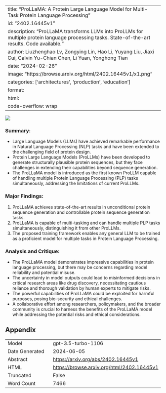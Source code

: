 
---
title: "ProLLaMA: A Protein Large Language Model for Multi-Task Protein Language Processing"
id: "2402.16445v1"
description: "ProLLaMA transforms LLMs into ProLLMs for multiple protein language processing tasks. State-of-the-art results. Code available."
author: Liuzhenghao Lv, Zongying Lin, Hao Li, Yuyang Liu, Jiaxi Cui, Calvin Yu-Chian Chen, Li Yuan, Yonghong Tian
date: "2024-02-26"
image: "https://browse.arxiv.org/html/2402.16445v1/x1.png"
categories: ['architectures', 'production', 'education']
format:
  html:
    code-overflow: wrap
---

![](https://browse.arxiv.org/html/2402.16445v1/x1.png)

### **Summary:**
- Large Language Models (LLMs) have achieved remarkable performance in Natural Language Processing (NLP) tasks and have been extended to the challenging field of protein design.
- Protein Large Language Models (ProLLMs) have been developed to generate structurally plausible protein sequences, but they face challenges in extending their capabilities beyond sequence generation.
- The ProLLaMA model is introduced as the first known ProLLM capable of handling multiple Protein Language Processing (PLP) tasks simultaneously, addressing the limitations of current ProLLMs.

### Major Findings:
1. ProLLaMA achieves state-of-the-art results in unconditional protein sequence generation and controllable protein sequence generation tasks.
2. ProLLaMA is capable of multi-tasking and can handle multiple PLP tasks simultaneously, distinguishing it from other ProLLMs.
3. The proposed training framework enables any general LLM to be trained as a proficient model for multiple tasks in Protein Language Processing.

### Analysis and Critique:
- The ProLLaMA model demonstrates impressive capabilities in protein language processing, but there may be concerns regarding model reliability and potential misuse.
- The uncertainty in model outputs could lead to misinformed decisions in critical research areas like drug discovery, necessitating cautious reliance and thorough validation by human experts to mitigate risks.
- The powerful capabilities of ProLLaMA could be exploited for harmful purposes, posing bio-security and ethical challenges.
- A collaborative effort among researchers, policymakers, and the broader community is crucial to harness the benefits of the ProLLaMA model while addressing the potential risks and ethical considerations.

## Appendix

|          |          |
|----------|----------|
| Model     | gpt-3.5-turbo-1106       |
| Date Generated     | 2024-06-05       |
| Abstract | [https://arxiv.org/abs/2402.16445v1](https://arxiv.org/abs/2402.16445v1)        |
| HTML     | [https://browse.arxiv.org/html/2402.16445v1](https://browse.arxiv.org/html/2402.16445v1)       |
| Truncated       | False       |
| Word Count       | 7466       |